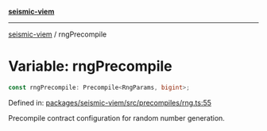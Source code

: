[**seismic-viem**](/seismic-viem/README.mdx)

---

[seismic-viem](/seismic-viem/globals.mdx) / rngPrecompile

# Variable: rngPrecompile

```ts
const rngPrecompile: Precompile<RngParams, bigint>;
```

Defined in: [packages/seismic-viem/src/precompiles/rng.ts:55](https://github.com/SeismicSystems/seismic-client/blob/658575a2378fa3042cad6a13bb56490931591f61/packages/seismic-viem/src/precompiles/rng.ts#L55)

Precompile contract configuration for random number generation.
